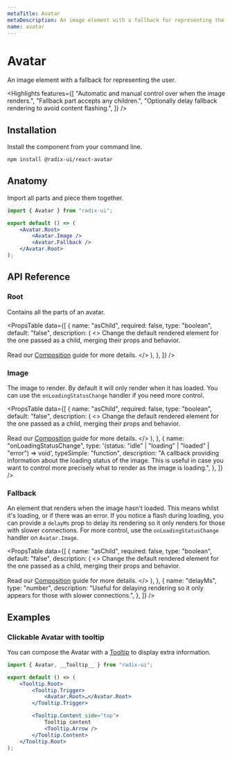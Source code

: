 ```yaml
---
metaTitle: Avatar
metaDescription: An image element with a fallback for representing the user.
name: avatar
---
```


# Avatar

<Description>
	An image element with a fallback for representing the user.
</Description>

<HeroContainer>
	<AvatarDemo />
</HeroContainer>

<HeroCodeBlock folder="Avatar" />

<Highlights
	features={[
		"Automatic and manual control over when the image renders.",
		"Fallback part accepts any children.",
		"Optionally delay fallback rendering to avoid content flashing.",
	]}
/>

## Installation

Install the component from your command line.

```bash
npm install @radix-ui/react-avatar
```

## Anatomy

Import all parts and piece them together.

```jsx
import { Avatar } from "radix-ui";

export default () => (
	<Avatar.Root>
		<Avatar.Image />
		<Avatar.Fallback />
	</Avatar.Root>
);
```

## API Reference

### Root

Contains all the parts of an avatar.

<PropsTable
	data={[
		{
			name: "asChild",
			required: false,
			type: "boolean",
			default: "false",
			description: (
				<>
					Change the default rendered element for the one passed as a child,
					merging their props and behavior.
					<br />
					<br />
					Read our <a href="../guides/composition">Composition</a> guide for
					more details.
				</>
			),
		},
	]}
/>

### Image

The image to render. By default it will only render when it has loaded. You can use the `onLoadingStatusChange` handler if you need more control.

<PropsTable
	data={[
		{
			name: "asChild",
			required: false,
			type: "boolean",
			default: "false",
			description: (
				<>
					Change the default rendered element for the one passed as a child,
					merging their props and behavior.
					<br />
					<br />
					Read our <a href="../guides/composition">Composition</a> guide for
					more details.
				</>
			),
		},
		{
			name: "onLoadingStatusChange",
			type: '(status: "idle" | "loading" | "loaded" | "error") => void',
			typeSimple: "function",
			description:
				"A callback providing information about the loading status of the image. This is useful in case you want to control more precisely what to render as the image is loading.",
		},
	]}
/>

### Fallback

An element that renders when the image hasn't loaded. This means whilst it's loading, or if there was an error. If you notice a flash during loading, you can provide a `delayMs` prop to delay its rendering so it only renders for those with slower connections. For more control, use the `onLoadingStatusChange` handler on `Avatar.Image`.

<PropsTable
	data={[
		{
			name: "asChild",
			required: false,
			type: "boolean",
			default: "false",
			description: (
				<>
					Change the default rendered element for the one passed as a child,
					merging their props and behavior.
					<br />
					<br />
					Read our <a href="../guides/composition">Composition</a> guide for
					more details.
				</>
			),
		},
		{
			name: "delayMs",
			type: "number",
			description:
				"Useful for delaying rendering so it only appears for those with slower connections.",
		},
	]}
/>

## Examples

### Clickable Avatar with tooltip

You can compose the Avatar with a [Tooltip](/peoples/docs/components/tooltip) to display extra information.

```jsx line=1,4,5,7,9-13
import { Avatar, __Tooltip__ } from "radix-ui";

export default () => (
	<Tooltip.Root>
		<Tooltip.Trigger>
			<Avatar.Root>…</Avatar.Root>
		</Tooltip.Trigger>

		<Tooltip.Content side="top">
			Tooltip content
			<Tooltip.Arrow />
		</Tooltip.Content>
	</Tooltip.Root>
);
```

